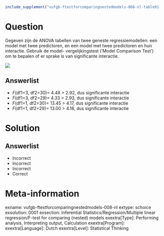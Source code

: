```r
include_supplement("vufgb-ftestforcomparingnestedmodels-008-nl-table01.jpg", recursive = TRUE)
```

Question
========

Gegeven zijn de ANOVA tabellen van twee geneste regressiemodellen: een model met twee predictoren, en een model met twee predictoren en hun interactie. Gebruik de model- vergelijkingstest (‘Model Comparison Test’) om te bepalen of er sprake is van significante interactie.

![](vufgb-ftestforcomparingnestedmodels-008-nl-table01.jpg)
  
Answerlist
----------
* *F*(df1=3, df2=30)= 4.48 > 2.92, dus significante interactie
* *F*(df1=3, df2=29)= 4.33 > 2.93, dus significante interactie
* *F*(df1=1, df2=30)= 13.45 > 4.17, dus significante interactie
* *F*(df1=1, df2=29)= 13.00 > 4.18, dus significante interactie


Solution
========

Answerlist
----------
* Incorrect
* Incorrect
* Incorrect
* Correct

Meta-information
================
exname: vufgb-ftestforcomparingnestedmodels-008-nl
extype: schoice
exsolution: 0001
exsection: Inferential Statistics/Regression/Multiple linear regression/F-test for comparing (nested) models
exextra[Type]: Performing analysis, Interpreting output, Calculation
exextra[Program]: 
exextra[Language]: Dutch
exextra[Level]: Statistical Thinking
